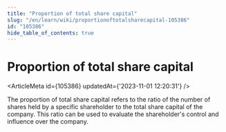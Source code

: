 ```yaml
---
title: "Proportion of total share capital"
slug: "/en/learn/wiki/proportionoftotalsharecapital-105386"
id: "105386"
hide_table_of_contents: true
---
```



# Proportion of total share capital

<ArticleMeta id={105386} updatedAt={'2023-11-01 12:20:31'} />
<div className='border-solid border-b border-t-0 my-4 border-[var(--ifm-color-gray-300)]' />

The proportion of total share capital refers to the ratio of the number of shares held by a specific shareholder to the total share capital of the company. This ratio can be used to evaluate the shareholder's control and influence over the company.
